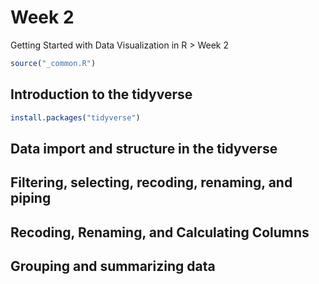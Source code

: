 # Week 2

Getting Started with Data Visualization in R > Week 2

```r
source("_common.R")
```

## Introduction to the tidyverse

```r
install.packages("tidyverse")
```

## Data import and structure in the tidyverse
## Filtering, selecting, recoding, renaming, and piping
## Recoding, Renaming, and Calculating Columns
## Grouping and summarizing data

```r

```

